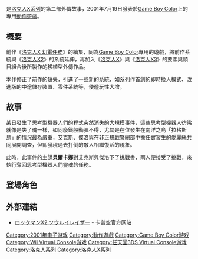 {{Infobox VG
| image = File:Rockman X2 Soul Eraser.jpg
| title          = 洛克人X2 吸魂者
| japanese= ロックマンX2 ソウルイレイザー
| english= Mega Man Xtreme 2
| developer      = [[卡普空|卡普空]]
| series         = [[洛克人X系列|洛克人X系列]]
| genre          = [[動作遊戲|動作]]、[[橫向捲軸遊戲|橫向捲軸]]、[[平台遊戲|平台遊戲]]
| modes          = [[單人遊戲|單人]]
| platforms = [[Game_Boy_Color|Game Boy Color]]、[[Virtual_Console|Virtual Console]]（[[任天堂3DS|任天堂3DS]]）
| released  = '''Game Boy Color'''{{Vgrelease|JP|2001年7月19日|NA|2001年10月30日|EU|2002年2月8日}}'''3DS Virtual Console'''{{Vgrelease|JP|2013年12月25日}}
}}

{{Vgname|洛克人X2 吸魂者|ja=ロックマンX2 ソウルイレイザー，Rockman X2 Soul Eraser|en=Mega Man Xtreme 2}}是[[洛克人X系列|洛克人X系列]]的第二部外傳故事，2001年7月19日發表於[[Game_Boy_Color|Game Boy Color]]上的專用[[動作遊戲|動作遊戲]]。

== 概要 ==
前作《[[洛克人X_幻電任務|洛克人X 幻電任務]]》的續集，同為[[Game_Boy_Color|Game Boy Color]]專用的遊戲，將前作系統與《[[洛克人X2|洛克人X2]]》的系統延伸，再加入《[[洛克人X_(遊戲)|洛克人X]]》與《[[洛克人X3|洛克人X3]]》的要素與頭目組合後所製作的移植型外傳作品。

本作修正了前作的缺失，引進了一些新的系統，如系列作首創的即時換人模式、改進版的中途儲存裝置、零件系統等，使遊玩性大增。

== 故事 ==
某日發生了思考型機器人們的程式突然消失的大規模事件，這些思考型機器人彷彿就像是失了魂一樣，如同廢鐵般動彈不得，尤其是在位發生在南洋之島「拉格斯島」的情況最為嚴重，艾克斯、傑洛與在非正規戰警總部中擔任實習生的愛麗絲共同展開調查，但卻發現過去打倒的敵人相繼復活的現象。

此時，此事件的主謀'''貝爾卡娜'''對艾克斯與傑洛下了挑戰書，兩人便接受了挑戰，來執行奪回思考型機器人們靈魂的任務。

== 登場角色 ==
{{see also|洛克人X系列角色列表}}

== 外部連結 ==
* [https://web.archive.org/web/20090323163932/http://www.capcom.co.jp/newproducts/consumer/gbcrockx2/ ロックマンX2 ソウルイレイザー] - 卡普空官方网站

{{洛克人}}

{{DEFAULTSORT:Rockman X2 Soul Eraser}}
[[Category:2001年电子游戏|Category:2001年电子游戏]]
[[Category:動作遊戲|Category:動作遊戲]]
[[Category:Game_Boy_Color游戏|Category:Game Boy Color游戏]]
[[Category:Wii_Virtual_Console游戏|Category:Wii Virtual Console游戏]]
[[Category:任天堂3DS_Virtual_Console游戏|Category:任天堂3DS Virtual Console游戏]]
[[Category:洛克人系列|Category:洛克人系列]]
[[Category:洛克人X系列|Category:洛克人X系列]]